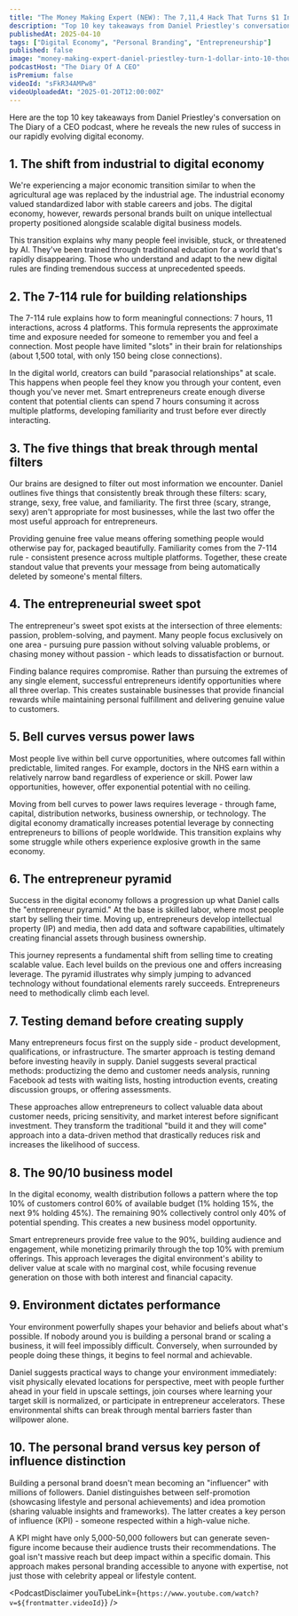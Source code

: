 ```yaml
---
title: "The Money Making Expert (NEW): The 7,11,4 Hack That Turns $1 Into $10K Per Month! Daniel Priestley"
description: "Top 10 key takeaways from Daniel Priestley's conversation on "The Diary of a CEO" podcast, where he reveals the new rules of success in our rapidly evolving digital economy."
publishedAt: 2025-04-10
tags: ["Digital Economy", "Personal Branding", "Entrepreneurship"]
published: false
image: "money-making-expert-daniel-priestley-turn-1-dollar-into-10-thousand-dollar-per-month.jpg"
podcastHost: "The Diary Of A CEO"
isPremium: false
videoId: "sFkR34AMPw8"
videoUploadedAt: "2025-01-20T12:00:00Z"
---
```



<PodcastSummaryPageLayout frontmatter={frontmatter}>

Here are the top 10 key takeaways from Daniel Priestley's conversation on The Diary of a CEO podcast, where he reveals the new rules of success in our rapidly evolving digital economy.

## 1. The shift from industrial to digital economy

We're experiencing a major economic transition similar to when the agricultural age was replaced by the industrial age. The industrial economy valued standardized labor with stable careers and jobs. The digital economy, however, rewards personal brands built on unique intellectual property positioned alongside scalable digital business models.

This transition explains why many people feel invisible, stuck, or threatened by AI. They've been trained through traditional education for a world that's rapidly disappearing. Those who understand and adapt to the new digital rules are finding tremendous success at unprecedented speeds.

## 2. The 7-114 rule for building relationships

The 7-114 rule explains how to form meaningful connections: 7 hours, 11 interactions, across 4 platforms. This formula represents the approximate time and exposure needed for someone to remember you and feel a connection. Most people have limited "slots" in their brain for relationships (about 1,500 total, with only 150 being close connections).

In the digital world, creators can build "parasocial relationships" at scale. This happens when people feel they know you through your content, even though you've never met. Smart entrepreneurs create enough diverse content that potential clients can spend 7 hours consuming it across multiple platforms, developing familiarity and trust before ever directly interacting.

## 3. The five things that break through mental filters

Our brains are designed to filter out most information we encounter. Daniel outlines five things that consistently break through these filters: scary, strange, sexy, free value, and familiarity. The first three (scary, strange, sexy) aren't appropriate for most businesses, while the last two offer the most useful approach for entrepreneurs.

Providing genuine free value means offering something people would otherwise pay for, packaged beautifully. Familiarity comes from the 7-114 rule - consistent presence across multiple platforms. Together, these create standout value that prevents your message from being automatically deleted by someone's mental filters.

## 4. The entrepreneurial sweet spot

The entrepreneur's sweet spot exists at the intersection of three elements: passion, problem-solving, and payment. Many people focus exclusively on one area - pursuing pure passion without solving valuable problems, or chasing money without passion - which leads to dissatisfaction or burnout.

Finding balance requires compromise. Rather than pursuing the extremes of any single element, successful entrepreneurs identify opportunities where all three overlap. This creates sustainable businesses that provide financial rewards while maintaining personal fulfillment and delivering genuine value to customers.

## 5. Bell curves versus power laws

Most people live within bell curve opportunities, where outcomes fall within predictable, limited ranges. For example, doctors in the NHS earn within a relatively narrow band regardless of experience or skill. Power law opportunities, however, offer exponential potential with no ceiling.

Moving from bell curves to power laws requires leverage - through fame, capital, distribution networks, business ownership, or technology. The digital economy dramatically increases potential leverage by connecting entrepreneurs to billions of people worldwide. This transition explains why some struggle while others experience explosive growth in the same economy.

## 6. The entrepreneur pyramid

Success in the digital economy follows a progression up what Daniel calls the "entrepreneur pyramid." At the base is skilled labor, where most people start by selling their time. Moving up, entrepreneurs develop intellectual property (IP) and media, then add data and software capabilities, ultimately creating financial assets through business ownership.

This journey represents a fundamental shift from selling time to creating scalable value. Each level builds on the previous one and offers increasing leverage. The pyramid illustrates why simply jumping to advanced technology without foundational elements rarely succeeds. Entrepreneurs need to methodically climb each level.

## 7. Testing demand before creating supply

Many entrepreneurs focus first on the supply side - product development, qualifications, or infrastructure. The smarter approach is testing demand before investing heavily in supply. Daniel suggests several practical methods: productizing the demo and customer needs analysis, running Facebook ad tests with waiting lists, hosting introduction events, creating discussion groups, or offering assessments.

These approaches allow entrepreneurs to collect valuable data about customer needs, pricing sensitivity, and market interest before significant investment. They transform the traditional "build it and they will come" approach into a data-driven method that drastically reduces risk and increases the likelihood of success.

## 8. The 90/10 business model

In the digital economy, wealth distribution follows a pattern where the top 10% of customers control 60% of available budget (1% holding 15%, the next 9% holding 45%). The remaining 90% collectively control only 40% of potential spending. This creates a new business model opportunity.

Smart entrepreneurs provide free value to the 90%, building audience and engagement, while monetizing primarily through the top 10% with premium offerings. This approach leverages the digital environment's ability to deliver value at scale with no marginal cost, while focusing revenue generation on those with both interest and financial capacity.

## 9. Environment dictates performance

Your environment powerfully shapes your behavior and beliefs about what's possible. If nobody around you is building a personal brand or scaling a business, it will feel impossibly difficult. Conversely, when surrounded by people doing these things, it begins to feel normal and achievable.

Daniel suggests practical ways to change your environment immediately: visit physically elevated locations for perspective, meet with people further ahead in your field in upscale settings, join courses where learning your target skill is normalized, or participate in entrepreneur accelerators. These environmental shifts can break through mental barriers faster than willpower alone.

## 10. The personal brand versus key person of influence distinction

Building a personal brand doesn't mean becoming an "influencer" with millions of followers. Daniel distinguishes between self-promotion (showcasing lifestyle and personal achievements) and idea promotion (sharing valuable insights and frameworks). The latter creates a key person of influence (KPI) - someone respected within a high-value niche.

A KPI might have only 5,000-50,000 followers but can generate seven-figure income because their audience trusts their recommendations. The goal isn't massive reach but deep impact within a specific domain. This approach makes personal branding accessible to anyone with expertise, not just those with celebrity appeal or lifestyle content.

<PodcastDisclaimer
  youTubeLink={`https://www.youtube.com/watch?v=${frontmatter.videoId}`}
/>

</PodcastSummaryPageLayout>
